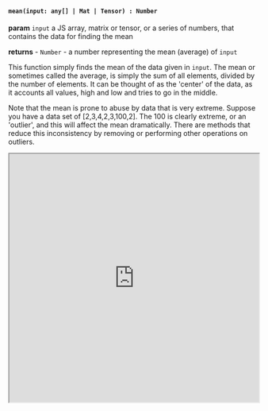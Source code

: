 
#### `mean(input: any[] | Mat | Tensor) : Number`

**param** `input` a JS array, matrix or tensor, or a series of numbers, that contains the data for finding the mean

**returns** - `Number` - a number representing the mean (average) of `input`

This function simply finds the mean of the data given in `input`. The mean or sometimes called the average, is simply the sum of all elements, divided by the number of elements. It can be thought of as the 'center' of the data, as it accounts all values, high and low and tries to go in the middle. 

Note that the mean is prone to abuse by data that is very extreme. Suppose you have a data set of [2,3,4,2,3,100,2]. The 100 is clearly extreme, or an 'outlier', and this will affect the mean dramatically. There are methods that reduce this inconsistency by removing or performing other operations on outliers. 

<iframe src="https://hlab.app/s/LinJianan/mean_book"
    width="100%"
    height="500px">
</iframe>

